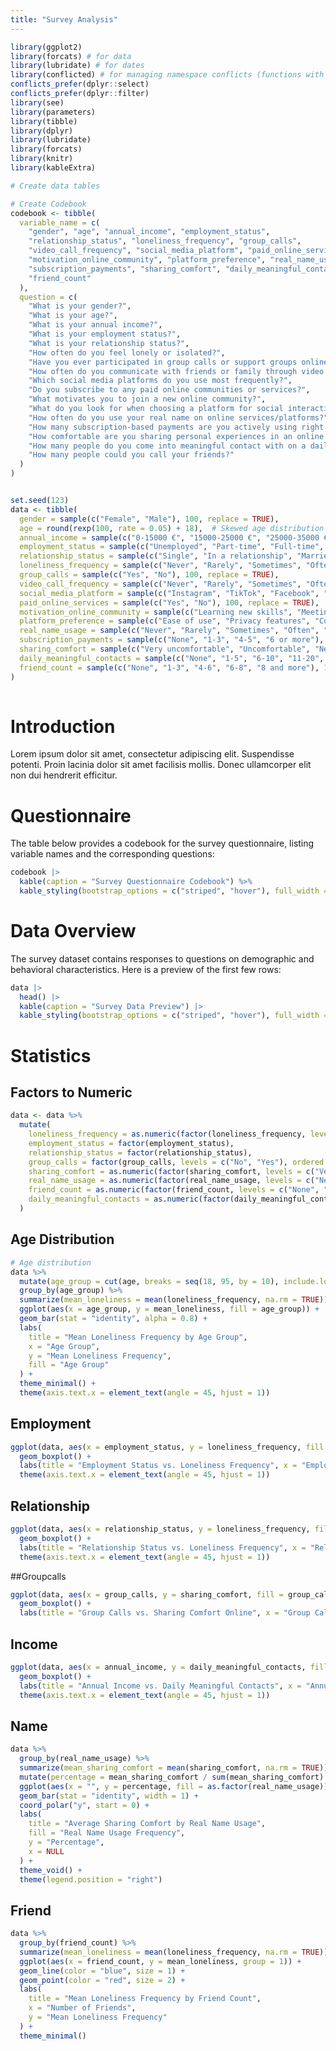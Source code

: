 ```yaml
---
title: "Survey Analysis"
---
```


```r
library(ggplot2)
library(forcats) # for data
library(lubridate) # for dates
library(conflicted) # for managing namespace conflicts (functions with the same name)
conflicts_prefer(dplyr::select)
conflicts_prefer(dplyr::filter)
library(see)
library(parameters)
library(tibble)
library(dplyr)
library(lubridate)
library(forcats)
library(knitr)
library(kableExtra)

```


```r
# Create data tables

# Create Codebook
codebook <- tibble(
  variable_name = c(
    "gender", "age", "annual_income", "employment_status", 
    "relationship_status", "loneliness_frequency", "group_calls", 
    "video_call_frequency", "social_media_platform", "paid_online_services", 
    "motivation_online_community", "platform_preference", "real_name_usage", 
    "subscription_payments", "sharing_comfort", "daily_meaningful_contacts", 
    "friend_count"
  ),
  question = c(
    "What is your gender?",
    "What is your age?",
    "What is your annual income?",
    "What is your employment status?",
    "What is your relationship status?",
    "How often do you feel lonely or isolated?",
    "Have you ever participated in group calls or support groups online?",
    "How often do you communicate with friends or family through video calls?",
    "Which social media platforms do you use most frequently?",
    "Do you subscribe to any paid online communities or services?",
    "What motivates you to join a new online community?",
    "What do you look for when choosing a platform for social interaction?",
    "How often do you use your real name on online services/platforms?",
    "How many subscription-based payments are you actively using right now?",
    "How comfortable are you sharing personal experiences in an online setting?",
    "How many people do you come into meaningful contact with on a daily basis?",
    "How many people could you call your friends?"
  )
)


set.seed(123)
data <- tibble(
  gender = sample(c("Female", "Male"), 100, replace = TRUE),
  age = round(rexp(100, rate = 0.05) + 18),  # Skewed age distribution
  annual_income = sample(c("0-15000 €", "15000-25000 €", "25000-35000 €", "35000-45000 €", "45000+ €"), 100, replace = TRUE),
  employment_status = sample(c("Unemployed", "Part-time", "Full-time", "Freelancer"), 100, replace = TRUE),
  relationship_status = sample(c("Single", "In a relationship", "Married", "Divorced"), 100, replace = TRUE),
  loneliness_frequency = sample(c("Never", "Rarely", "Sometimes", "Often", "Always"), 100, replace = TRUE),
  group_calls = sample(c("Yes", "No"), 100, replace = TRUE),
  video_call_frequency = sample(c("Never", "Rarely", "Sometimes", "Often", "Always"), 100, replace = TRUE),
  social_media_platform = sample(c("Instagram", "TikTok", "Facebook", "Twitter"), 100, replace = TRUE),
  paid_online_services = sample(c("Yes", "No"), 100, replace = TRUE),
  motivation_online_community = sample(c("Learning new skills", "Meeting new people", "Support for personal issues", "Entertainment"), 100, replace = TRUE),
  platform_preference = sample(c("Ease of use", "Privacy features", "Community guidelines", "Content quality"), 100, replace = TRUE),
  real_name_usage = sample(c("Never", "Rarely", "Sometimes", "Often", "Always"), 100, replace = TRUE),
  subscription_payments = sample(c("None", "1-3", "4-5", "6 or more"), 100, replace = TRUE),
  sharing_comfort = sample(c("Very uncomfortable", "Uncomfortable", "Neutral", "Comfortable", "Very comfortable"), 100, replace = TRUE),
  daily_meaningful_contacts = sample(c("None", "1-5", "6-10", "11-20", "20 and more"), 100, replace = TRUE),
  friend_count = sample(c("None", "1-3", "4-6", "6-8", "8 and more"), 100, replace = TRUE)
)
  
```


# Introduction

Lorem ipsum dolor sit amet, consectetur adipiscing elit. Suspendisse potenti. Proin lacinia dolor sit amet facilisis mollis. Donec ullamcorper elit non dui hendrerit efficitur.

# Questionnaire

The table below provides a codebook for the survey questionnaire, listing variable names and the corresponding questions:

```r
codebook |>
  kable(caption = "Survey Questionnaire Codebook") %>%
  kable_styling(bootstrap_options = c("striped", "hover"), full_width = FALSE)
```

# Data Overview

The survey dataset contains responses to questions on demographic and behavioral characteristics. Here is a preview of the first few rows:

```r
data |> 
  head() |> 
  kable(caption = "Survey Data Preview") |> 
  kable_styling(bootstrap_options = c("striped", "hover"), full_width = FALSE)
```

#  Statistics


## Factors to Numeric
```r
data <- data %>%
  mutate(
    loneliness_frequency = as.numeric(factor(loneliness_frequency, levels = c("Never", "Rarely", "Sometimes", "Often", "Always"), ordered = TRUE)),
    employment_status = factor(employment_status),
    relationship_status = factor(relationship_status),
    group_calls = factor(group_calls, levels = c("No", "Yes"), ordered = TRUE),
    sharing_comfort = as.numeric(factor(sharing_comfort, levels = c("Very uncomfortable", "Uncomfortable", "Neutral", "Comfortable", "Very comfortable"), ordered = TRUE)),
    real_name_usage = as.numeric(factor(real_name_usage, levels = c("Never", "Rarely", "Sometimes", "Often", "Always"), ordered = TRUE)),
    friend_count = as.numeric(factor(friend_count, levels = c("None", "1-3", "4-6", "6-8", "8 and more"), ordered = TRUE)),
    daily_meaningful_contacts = as.numeric(factor(daily_meaningful_contacts, levels = c("None", "1-5", "6-10", "11-20", "20 and more"), ordered = TRUE))
  )
```


## Age Distribution

```r
# Age distribution
data %>%
  mutate(age_group = cut(age, breaks = seq(18, 95, by = 10), include.lowest = TRUE)) %>%
  group_by(age_group) %>%
  summarize(mean_loneliness = mean(loneliness_frequency, na.rm = TRUE)) %>%
  ggplot(aes(x = age_group, y = mean_loneliness, fill = age_group)) +
  geom_bar(stat = "identity", alpha = 0.8) +
  labs(
    title = "Mean Loneliness Frequency by Age Group",
    x = "Age Group",
    y = "Mean Loneliness Frequency",
    fill = "Age Group"
  ) +
  theme_minimal() +
  theme(axis.text.x = element_text(angle = 45, hjust = 1))
```

## Employment 
```r
ggplot(data, aes(x = employment_status, y = loneliness_frequency, fill = employment_status)) +
  geom_boxplot() +
  labs(title = "Employment Status vs. Loneliness Frequency", x = "Employment Status", y = "Loneliness Frequency") +
  theme(axis.text.x = element_text(angle = 45, hjust = 1))
```

## Relationship
```r
ggplot(data, aes(x = relationship_status, y = loneliness_frequency, fill = relationship_status)) +
  geom_boxplot() +
  labs(title = "Relationship Status vs. Loneliness Frequency", x = "Relationship Status", y = "Loneliness Frequency") +
  theme(axis.text.x = element_text(angle = 45, hjust = 1))
```

##Groupcalls
```r
ggplot(data, aes(x = group_calls, y = sharing_comfort, fill = group_calls)) +
  geom_boxplot() +
  labs(title = "Group Calls vs. Sharing Comfort Online", x = "Group Calls Participation", y = "Sharing Comfort Level")
```

## Income
```r
ggplot(data, aes(x = annual_income, y = daily_meaningful_contacts, fill = annual_income)) +
  geom_boxplot() +
  labs(title = "Annual Income vs. Daily Meaningful Contacts", x = "Annual Income", y = "Number of Meaningful Contacts") +
  theme(axis.text.x = element_text(angle = 45, hjust = 1))
```

## Name
```r
data %>%
  group_by(real_name_usage) %>%
  summarize(mean_sharing_comfort = mean(sharing_comfort, na.rm = TRUE)) %>%
  mutate(percentage = mean_sharing_comfort / sum(mean_sharing_comfort) * 100) %>%
  ggplot(aes(x = "", y = percentage, fill = as.factor(real_name_usage))) +
  geom_bar(stat = "identity", width = 1) +
  coord_polar("y", start = 0) +
  labs(
    title = "Average Sharing Comfort by Real Name Usage",
    fill = "Real Name Usage Frequency",
    y = "Percentage",
    x = NULL
  ) +
  theme_void() +
  theme(legend.position = "right")
```

## Friend
```r
data %>%
  group_by(friend_count) %>%
  summarize(mean_loneliness = mean(loneliness_frequency, na.rm = TRUE)) %>%
  ggplot(aes(x = friend_count, y = mean_loneliness, group = 1)) +
  geom_line(color = "blue", size = 1) +
  geom_point(color = "red", size = 2) +
  labs(
    title = "Mean Loneliness Frequency by Friend Count",
    x = "Number of Friends",
    y = "Mean Loneliness Frequency"
  ) +
  theme_minimal()
```








